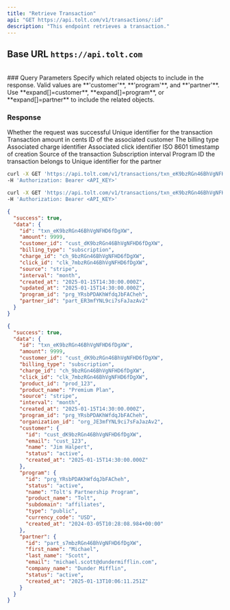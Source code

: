 ```yaml
---
title: "Retrieve Transaction"
api: "GET https://api.tolt.com/v1/transactions/:id"
description: "This endpoint retrieves a transaction."
---
```


## Base URL `https://api.tolt.com`

<br />
### Query Parameters

<ParamField body="expand" type="array - optional">
  Specify which related objects to include in the response. Valid values are
  **'customer'**, **'program'**, and **'partner'**. Use **expand[]=customer**,
  **expand[]=program**, or **expand[]=partner** to include the related objects.
</ParamField>

### Response

<ResponseField name="success" type="boolean">
  Whether the request was successful
</ResponseField>

<ResponseField name="data" type="object">
  <Expandable title="properties" defaultOpen={true}>
    <ResponseField name="id" type="string">
      Unique identifier for the transaction
    </ResponseField>
    <ResponseField name="amount" type="number">
      Transaction amount in cents
    </ResponseField>
    <ResponseField name="customer_id" type="string">
      ID of the associated customer
    </ResponseField>
    <ResponseField name="billing_type" type="string">
      The billing type
    </ResponseField>
    <ResponseField name="charge_id" type="string">
      Associated charge identifier
    </ResponseField>
    <ResponseField name="click_id" type="string">
      Associated click identifier
    </ResponseField>
    <ResponseField name="created_at" type="string">
      ISO 8601 timestamp of creation
    </ResponseField>
    <ResponseField name="source" type="string">
      Source of the transaction
    </ResponseField>
    <ResponseField name="interval" type="string">
      Subscription interval
    </ResponseField>
    <ResponseField name="program_id" type="string">
      Program ID the transaction belongs to
    </ResponseField>
    <ResponseField name="partner_id" type="string">
      Unique identifier for the partner
    </ResponseField>
  </Expandable>
</ResponseField>

<RequestExample>

```bash cURL
curl -X GET 'https://api.tolt.com/v1/transactions/txn_eK9bzRGn46BhVgNFHD6fDgXW' \
-H 'Authorization: Bearer <API_KEY>'
```

```bash With Expand
curl -X GET 'https://api.tolt.com/v1/transactions/txn_eK9bzRGn46BhVgNFHD6fDgXW?expand[]=customer&expand[]=program&expand[]=partner' \
-H 'Authorization: Bearer <API_KEY>'
```

</RequestExample>

<ResponseExample>

```json Response
{
  "success": true,
  "data": {
    "id": "txn_eK9bzRGn46BhVgNFHD6fDgXW",
    "amount": 9999,
    "customer_id": "cust_dK9bzRGn46BhVgNFHD6fDgXW",
    "billing_type": "subscription",
    "charge_id": "ch_9bzRGn46BhVgNFHD6fDgXW",
    "click_id": "clk_7mbzRGn46BhVgNFHD6fDgXW",
    "source": "stripe",
    "interval": "month",
    "created_at": "2025-01-15T14:30:00.000Z",
    "updated_at": "2025-01-15T14:30:00.000Z",
    "program_id": "prg_YRsbPDAKhWfdqJbFACheh",
    "partner_id": "part_ER3mfYNL9ci7sFaJazAv2"
  }
}
```

```json Expand Response
{
  "success": true,
  "data": {
    "id": "txn_eK9bzRGn46BhVgNFHD6fDgXW",
    "amount": 9999,
    "customer_id": "cust_dK9bzRGn46BhVgNFHD6fDgXW",
    "billing_type": "subscription",
    "charge_id": "ch_9bzRGn46BhVgNFHD6fDgXW",
    "click_id": "clk_7mbzRGn46BhVgNFHD6fDgXW",
    "product_id": "prod_123",
    "product_name": "Premium Plan",
    "source": "stripe",
    "interval": "month",
    "created_at": "2025-01-15T14:30:00.000Z",
    "program_id": "prg_YRsbPDAKhWfdqJbFACheh",
    "organization_id": "org_JE3mfYNL9ci7sFaJazAv2",
    "customer": {
      "id": "cust_dK9bzRGn46BhVgNFHD6fDgXW",
      "email": "cust_123",
      "name": "Jim Halpert",
      "status": "active",
      "created_at": "2025-01-15T14:30:00.000Z"
    },
    "program": {
      "id": "prg_YRsbPDAKhWfdqJbFACheh",
      "status": "active",
      "name": "Tolt's Partnership Program",
      "product_name": "Tolt",
      "subdomain": "affiliates",
      "type": "public",
      "currency_code": "USD",
      "created_at": "2024-03-05T10:28:08.984+00:00"
    },
    "partner": {
      "id": "part_s7mbzRGn46BhVgNFHD6fDgXW",
      "first_name": "Michael",
      "last_name": "Scott",
      "email": "michael.scott@dundermifflin.com",
      "company_name": "Dunder Mifflin",
      "status": "active",
      "created_at": "2025-01-13T10:06:11.251Z"
    }
  }
}
```

</ResponseExample>

